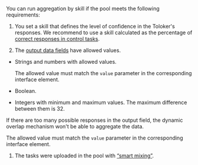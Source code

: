 You can run aggregation by skill if the pool meets the following requirements:

1. You set a skill that defines the level of confidence in the Toloker's responses. We recommend to use a skill calculated as the percentage of [correct responses in control tasks](/docs-new/guide/goldenset).

1. The [output data fields](/docs-new/guide/incoming) have allowed values.

<Cut title="Output data fields that can be aggregated:">

- Strings and numbers with allowed values.

    The allowed value must match the `value` parameter in the corresponding interface element.

- Boolean.

- Integers with minimum and maximum values. The maximum difference between them is 32.

If there are too many possible responses in the output field, the dynamic overlap mechanism won't be able to aggregate the data.

The allowed value must match the `value` parameter in the corresponding interface element.

</Cut>

1. The tasks were uploaded in the pool with [“smart mixing”](/docs-new/guide/distribute-tasks-by-pages#smart-mixing).
